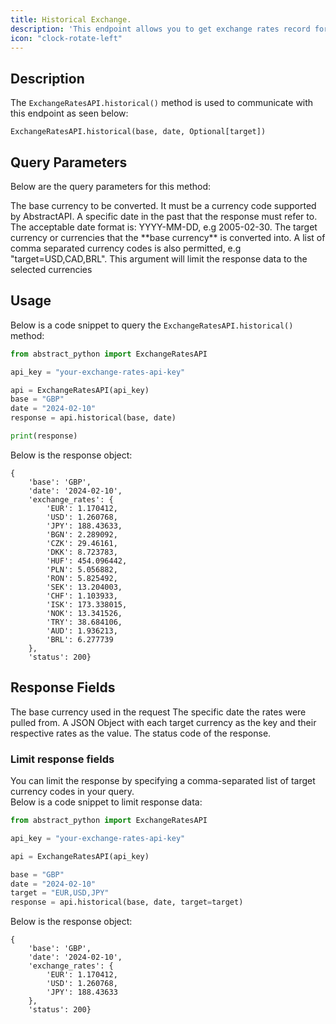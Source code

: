 ```yaml
---
title: Historical Exchange.
description: 'This endpoint allows you to get exchange rates record for a specific date'
icon: "clock-rotate-left"
---
```


## Description

The `ExchangeRatesAPI.historical()` method is used to communicate with this endpoint as seen below:

`ExchangeRatesAPI.historical(base, date, Optional[target])`

## Query Parameters
Below are the query parameters for this method:

<ParamField path="base" type="String" required>
The base currency to be converted. It must be a currency code supported by AbstractAPI.
</ParamField>

<ParamField path="date" type="String" required>
A specific date in the past that the response must refer to.
The acceptable date format is: YYYY-MM-DD, e.g 2005-02-30.
</ParamField>

<ParamField path="target" type="String">
The target currency or currencies that the **base currency** is converted into.
A list of comma separated currency codes is also permitted, e.g "target=USD,CAD,BRL". 
This argument will limit the response data to the selected currencies
</ParamField>

## Usage
Below is a code snippet to query the `ExchangeRatesAPI.historical()` method:

```python
from abstract_python import ExchangeRatesAPI

api_key = "your-exchange-rates-api-key"

api = ExchangeRatesAPI(api_key)
base = "GBP"
date = "2024-02-10"
response = api.historical(base, date)

print(response)

```

Below is the response object:

```
{
    'base': 'GBP', 
    'date': '2024-02-10', 
    'exchange_rates': {
        'EUR': 1.170412, 
        'USD': 1.260768, 
        'JPY': 188.43633, 
        'BGN': 2.289092, 
        'CZK': 29.46161, 
        'DKK': 8.723783, 
        'HUF': 454.096442, 
        'PLN': 5.056882, 
        'RON': 5.825492, 
        'SEK': 13.204003, 
        'CHF': 1.103933, 
        'ISK': 173.338015, 
        'NOK': 13.341526, 
        'TRY': 38.684106, 
        'AUD': 1.936213, 
        'BRL': 6.277739
    }, 
    'status': 200}
```

## Response Fields

<ResponseField name="base" type="String">
The base currency used in the request
</ResponseField>

<ResponseField name="date" type="String">
The specific date the rates were pulled from.
</ResponseField>

<ResponseField name="exchange_rates" type="Object">
A JSON Object with each target currency as the key and their respective rates as the value.
</ResponseField>

<ResponseField name="status" type="Integer">
The status code of the response.
</ResponseField>


### Limit response fields

You can limit the response by specifying a comma-separated list of target currency codes in your query.  
Below is a code snippet to limit response data:

```python
from abstract_python import ExchangeRatesAPI

api_key = "your-exchange-rates-api-key"

api = ExchangeRatesAPI(api_key)

base = "GBP"
date = "2024-02-10"
target = "EUR,USD,JPY"
response = api.historical(base, date, target=target)

```

Below is the response object:

```
{
    'base': 'GBP', 
    'date': '2024-02-10', 
    'exchange_rates': {
        'EUR': 1.170412, 
        'USD': 1.260768, 
        'JPY': 188.43633
    }, 
    'status': 200}
```